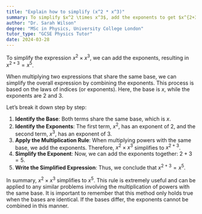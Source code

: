 ```yaml
---
title: "Explain how to simplify (x^2 * x^3)"
summary: To simplify $x^2 \times x^3$, add the exponents to get $x^{2+3} = x^5$.
author: "Dr. Sarah Wilson"
degree: "MSc in Physics, University College London"
tutor_type: "GCSE Physics Tutor"
date: 2024-03-28
---
```


To simplify the expression $x^2 \times x^3$, we can add the exponents, resulting in $x^{2+3} = x^5$.

When multiplying two expressions that share the same base, we can simplify the overall expression by combining the exponents. This process is based on the laws of indices (or exponents). Here, the base is $x$, while the exponents are $2$ and $3$.

Let’s break it down step by step:

1. **Identify the Base**: Both terms share the same base, which is $x$.
2. **Identify the Exponents**: The first term, $x^2$, has an exponent of $2$, and the second term, $x^3$, has an exponent of $3$.
3. **Apply the Multiplication Rule**: When multiplying powers with the same base, we add the exponents. Therefore, $x^2 \times x^3$ simplifies to $x^{2+3}$.
4. **Simplify the Exponent**: Now, we can add the exponents together: $2 + 3 = 5$.
5. **Write the Simplified Expression**: Thus, we conclude that $x^{2+3} = x^5$.

In summary, $x^2 \times x^3$ simplifies to $x^5$. This rule is extremely useful and can be applied to any similar problems involving the multiplication of powers with the same base. It is important to remember that this method only holds true when the bases are identical. If the bases differ, the exponents cannot be combined in this manner.
    